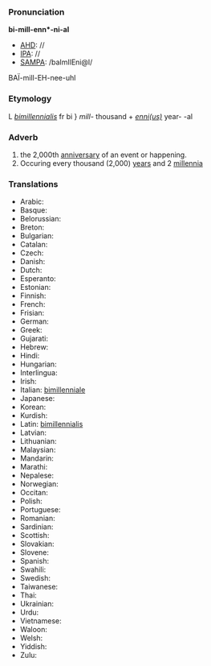===Pronunciation===

'''bi-mill-enn*-ni-al'''
*[[AHD]]: //
*[[IPA]]: //
*[[SAMPA]]: /baImIlEni@l/
BA&Iuml;-mill-EH-nee-uhl

===Etymology===

L ''[[bimillennialis]]'' fr bi } ''mill-'' thousand + ''[[ennius|enni(us)]]'' year- -al

===Adverb===

#the 2,000th [[anniversary]] of an event or happening.
#Occuring every thousand (2,000) [[year]]s and 2 [[millennium|millennia]]

===Translations===

*Arabic:
*Basque:
*Belorussian:
*Breton:
*Bulgarian:
*Catalan:
*Czech:
*Danish:
*Dutch:
*Esperanto:
*Estonian:
*Finnish:
*French:
*Frisian:
*German:
*Greek:
*Gujarati:
*Hebrew:
*Hindi:
*Hungarian:
*Interlingua:
*Irish:
*Italian: [[bimillenniale]]
*Japanese:
*Korean:
*Kurdish:
*Latin: [[bimillennialis]]
*Latvian:
*Lithuanian:
*Malaysian:
*Mandarin:
*Marathi:
*Nepalese:
*Norwegian:
*Occitan:
*Polish:
*Portuguese:
*Romanian:
*Sardinian:
*Scottish:
*Slovakian:
*Slovene:
*Spanish:
*Swahili:
*Swedish:
*Taiwanese:
*Thai:
*Ukrainian:
*Urdu:
*Vietnamese:
*Waloon:
*Welsh:
*Yiddish:
*Zulu: